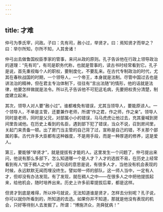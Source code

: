 ```yaml
---
---
---
```

title: 才难
---




仲弓为季氏宰，问政。子曰：先有司，赦小过，举贤才。曰：焉知贤才而举之？曰：举尔所知，尔所不知，人其舍诸！

仲弓出去做鲁国权臣季家的管事，来问从政的原则。孔子告诉他在行政上领导政治的道理：“先有司”，有司是职务代称，也就是管事的，读古书时经常看到它。孔子是说，首先重视每个人的职权，要制度化，不要乱来。在古代专制政治的时代，尤其在春秋战国的时期，一个领导人，一个帝王，本身就是法制。尽管中国过去也是讲法治的精神，但在君主专治体制下，往往有“言出法随”的情形，他的话就是法律，他要怎样做就是法令。所以孔子告诉他不可犯这毛病，先要把权责分清楚，制度建立起来。

其次，领导人对人要“赦小过”。谁都难免有错误，尤其当领导人，要能原谅人。一个领导人，不单是主管，还要兼作老师，所谓“作之君，作之师，作之亲”。领导人同时是老师，同时是父兄，对部属小小的错误，马马虎虎让他过去，充其量喊到房间里告诫他。在历史上看到的名臣，遇到部下犯了错误，当众不说，召到房间里，关起门来责备一顿。出了房门当主管的自己背了过，宣称是自己的错，不关那个部属的事。古代许多大臣都有这种器度，不是用手段，而是一种厚道的修养，这是爱人。

第三，要能够“举贤才”，就是提拔有才能的人。这里发生一个问题了，仲弓提出来问，他说有那么多部下，怎么知道哪一个是人才？人才的选拔不易，在历史上经常看到有人“拔于稠人之中”。这句话的意思是说，有很多人才，当他没有机会表现的时候，永远默默无闻而埋没终生。譬如带一师的部队，这一师人当中，一定有人才，但却没有办法发现。有了发现，就在稠人之中——在很多人之中把他提拔起来，给他机会，随时培养出来。历史上许多前辈提拔后辈，都是这样。

但贤才到底是难得，所以仲弓就说，无法知道谁是贤才，怎样去分别呢？孔子说，你可以就你所看到的，所知道的去选。如果你并不知道，那就是他没有表现的机会，只好等待别人去发掘了。所谓：“博施济众，尧舜犹病！”